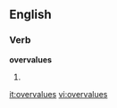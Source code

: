 
==English==

===Verb===
'''overvalues'''

# {{third-person singular of|[[overvalue]]}}

[[it:overvalues]]
[[vi:overvalues]]